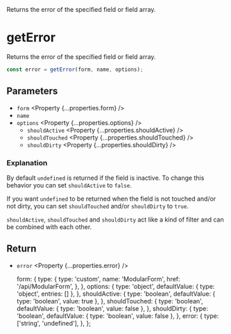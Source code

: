 
<Title>getError</Title>
<Description>
  Returns the error of the specified field or field array.
</Description>

# getError

Returns the error of the specified field or field array.

```ts
const error = getError(form, name, options);
```

## Parameters

- `form` <Property {...properties.form} />
- `name` <Property type="string" />
- `options` <Property {...properties.options} />
  - `shouldActive` <Property {...properties.shouldActive} />
  - `shouldTouched` <Property {...properties.shouldTouched} />
  - `shouldDirty` <Property {...properties.shouldDirty} />

### Explanation

By default `undefined` is returned if the field is inactive. To change this behavior you can set `shouldActive` to `false`.

If you want `undefined` to be returned when the field is not touched and/or not dirty, you can set `shouldTouched` and/or `shouldDirty` to `true`.

`shouldActive`, `shouldTouched` and `shouldDirty` act like a kind of filter and can be combined with each other.

## Return

- `error` <Property {...properties.error} />

  form: {
    type: {
      type: 'custom',
      name: 'ModularForm',
      href: '/api/ModularForm',
    },
  },
  options: {
    type: 'object',
    defaultValue: { type: 'object', entries: [] },
  },
  shouldActive: {
    type: 'boolean',
    defaultValue: { type: 'boolean', value: true },
  },
  shouldTouched: {
    type: 'boolean',
    defaultValue: { type: 'boolean', value: false },
  },
  shouldDirty: {
    type: 'boolean',
    defaultValue: { type: 'boolean', value: false },
  },
  error: {
    type: ['string', 'undefined'],
  },
};
